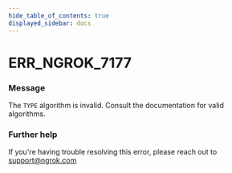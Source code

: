 ```yaml
---
hide_table_of_contents: true
displayed_sidebar: docs
---
```



# ERR_NGROK_7177

### Message

The `TYPE` algorithm is invalid. Consult the documentation for valid algorithms.

<ErrorDetails error="err_ngrok_7177" />

### Further help

If you're having trouble resolving this error, please reach out to [support@ngrok.com](mailto:support@ngrok.com?subject=Help%20with%20ERR_NGROK_7177)
